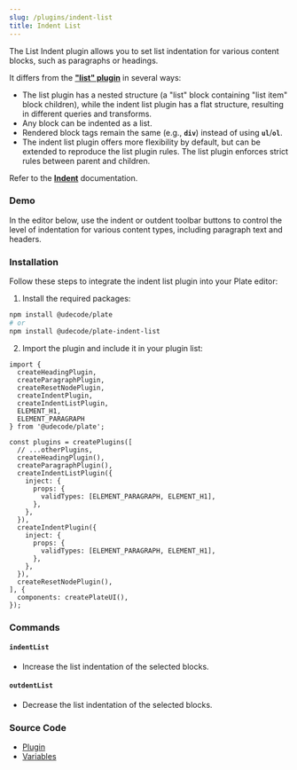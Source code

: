 ```yaml
---
slug: /plugins/indent-list
title: Indent List
---
```


The List Indent plugin allows you to set list indentation for various content blocks, such as paragraphs or headings.

It differs from the **["list" plugin](https://plate.udecode.io/docs/plugins/list)** in several ways:

- The list plugin has a nested structure (a "list" block containing "list item" block children), while the indent list plugin has a flat structure, resulting in different queries and transforms.
- Any block can be indented as a list.
- Rendered block tags remain the same (e.g., **`div`**) instead of using **`ul`**/**`ol`**.
- The indent list plugin offers more flexibility by default, but can be extended to reproduce the list plugin rules. The list plugin enforces strict rules between parent and children.

Refer to the **[Indent](https://plate.udecode.io/docs/plugins/indent)** documentation.

### Demo

In the editor below, use the indent or outdent toolbar buttons to control the level of indentation for various content types, including paragraph text and headers.



<IndentListSandpack />


### Installation

Follow these steps to integrate the indent list plugin into your Plate editor:

1. Install the required packages:

```bash npm2yarn
npm install @udecode/plate
# or
npm install @udecode/plate-indent-list
```
2. Import the plugin and include it in your plugin list:

```tsx
import { 
  createHeadingPlugin,
  createParagraphPlugin,
  createResetNodePlugin,
  createIndentPlugin,
  createIndentListPlugin,
  ELEMENT_H1,
  ELEMENT_PARAGRAPH
} from '@udecode/plate';

const plugins = createPlugins([
  // ...otherPlugins,
  createHeadingPlugin(),
  createParagraphPlugin(),
  createIndentListPlugin({
    inject: {
      props: {
        validTypes: [ELEMENT_PARAGRAPH, ELEMENT_H1],
      },
    },
  }),
  createIndentPlugin({
    inject: {
      props: {
        validTypes: [ELEMENT_PARAGRAPH, ELEMENT_H1],
      },
    },
  }),
  createResetNodePlugin(),
], {
  components: createPlateUI(),
});
```


### Commands

#### `indentList`

- Increase the list indentation of the selected blocks.

#### `outdentList`

- Decrease the list indentation of the selected blocks.

### Source Code

- [Plugin](https://github.com/udecode/plate/blob/main/packages/nodes/indent-list/src/createIndentListPlugin.ts)
- [Variables](https://github.com/udecode/plate/blob/main/examples/src)
